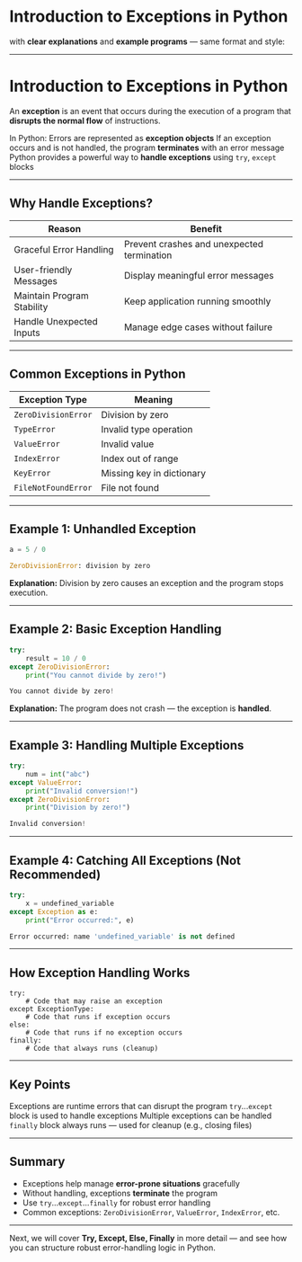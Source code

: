 # Introduction to Exceptions in Python

with **clear explanations** and **example programs** — same format and style:

---

# Introduction to Exceptions in Python

An **exception** is an event that occurs during the execution of a program that **disrupts the normal flow** of instructions.

In Python:
Errors are represented as **exception objects**
If an exception occurs and is not handled, the program **terminates** with an error message
Python provides a powerful way to **handle exceptions** using `try`, `except` blocks

---

## Why Handle Exceptions?

| Reason                     | Benefit                                    |
| -------------------------- | ------------------------------------------ |
| Graceful Error Handling    | Prevent crashes and unexpected termination |
| User-friendly Messages     | Display meaningful error messages          |
| Maintain Program Stability | Keep application running smoothly          |
| Handle Unexpected Inputs   | Manage edge cases without failure          |

---

## Common Exceptions in Python

| Exception Type      | Meaning                   |
| ------------------- | ------------------------- |
| `ZeroDivisionError` | Division by zero          |
| `TypeError`         | Invalid type operation    |
| `ValueError`        | Invalid value             |
| `IndexError`        | Index out of range        |
| `KeyError`          | Missing key in dictionary |
| `FileNotFoundError` | File not found            |

---

## Example 1: Unhandled Exception

```python filename="example1_unhandled.py" {2, 3}
a = 5 / 0
```

```python filename="output.txt"
ZeroDivisionError: division by zero
```

**Explanation:**
Division by zero causes an exception and the program stops execution.

---

## Example 2: Basic Exception Handling

```python filename="example2_basic_handling.py" {2, 3, 4, 5, 6}
try:
    result = 10 / 0
except ZeroDivisionError:
    print("You cannot divide by zero!")
```

```python filename="output.txt"
You cannot divide by zero!
```

**Explanation:**
The program does not crash — the exception is **handled**.

---

## Example 3: Handling Multiple Exceptions

```python filename="example3_multiple.py" {2, 3, 4, 5, 6, 7, 8}
try:
    num = int("abc")
except ValueError:
    print("Invalid conversion!")
except ZeroDivisionError:
    print("Division by zero!")
```

```python filename="output.txt"
Invalid conversion!
```

---

## Example 4: Catching All Exceptions (Not Recommended)

```python filename="example4_generic.py" {2, 3, 4, 5}
try:
    x = undefined_variable
except Exception as e:
    print("Error occurred:", e)
```

```python filename="output.txt"
Error occurred: name 'undefined_variable' is not defined
```

---

## How Exception Handling Works

```text
try:
    # Code that may raise an exception
except ExceptionType:
    # Code that runs if exception occurs
else:
    # Code that runs if no exception occurs
finally:
    # Code that always runs (cleanup)
```

---

## Key Points

Exceptions are runtime errors that can disrupt the program
`try`...`except` block is used to handle exceptions
Multiple exceptions can be handled
`finally` block always runs — used for cleanup (e.g., closing files)

---

## Summary

- Exceptions help manage **error-prone situations** gracefully
- Without handling, exceptions **terminate** the program
- Use `try`...`except`...`finally` for robust error handling
- Common exceptions: `ZeroDivisionError`, `ValueError`, `IndexError`, etc.

---

Next, we will cover **Try, Except, Else, Finally** in more detail — and see how you can structure robust error-handling logic in Python.
